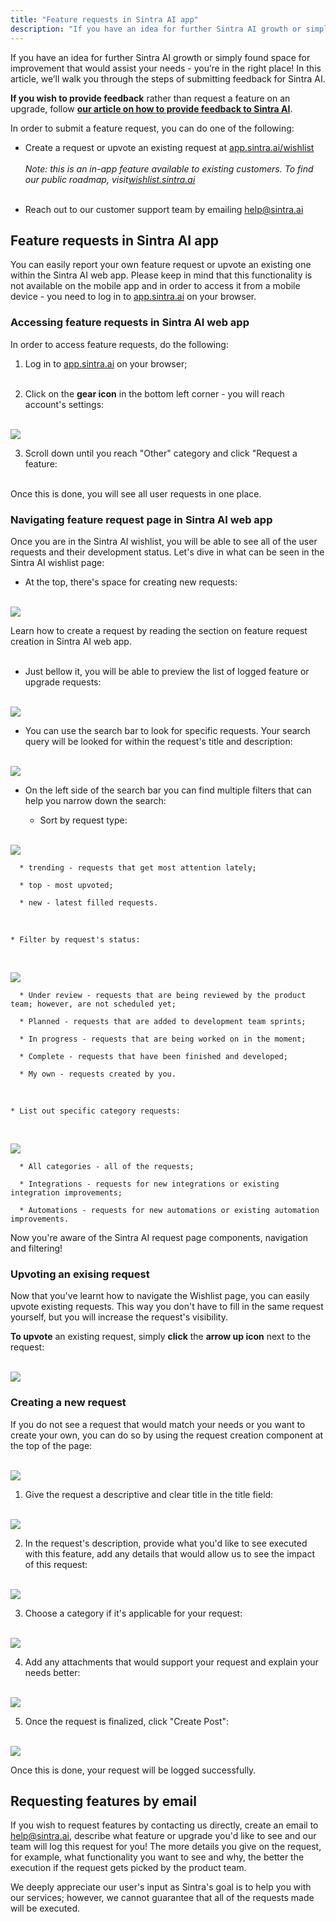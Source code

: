 ```yaml
---
title: "Feature requests in Sintra AI app"
description: "If you have an idea for further Sintra AI growth or simply found space for improvement that would assist your needs - you’re in the right place! In this arti..."
---
```


If you have an idea for further Sintra AI growth or simply found space for improvement that would assist your needs - you’re in the right place! In this article, we’ll walk you through the steps of submitting feedback for Sintra AI. 

**If you wish to provide feedback** rather than request a feature on an upgrade, follow **[our article on how to provide feedback to Sintra AI](https://help.sintra.ai/en/articles/10892551-how-to-submit-feedback-for-sintra-ai)**.

In order to submit a feature request, you can do one of the following:

  * Create a request or upvote an existing request at [app.sintra.ai/wishlist](https://app.sintra.ai/wishlist)  
​  
​ _Note: this is an in-app feature available to existing customers. To find our public roadmap, visit[wishlist.sintra.ai](https://wishlist.sintra.ai)_  
​

  * Reach out to our customer support team by emailing [help@sintra.ai](https://g%20help@sintra.ai.)




## Feature requests in Sintra AI app

You can easily report your own feature request or upvote an existing one within the Sintra AI web app. Please keep in mind that this functionality is not available on the mobile app and in order to access it from a mobile device - you need to log in to [app.sintra.ai](https://app.sintra.ai) on your browser.

### Accessing feature requests in Sintra AI web app

In order to access feature requests, do the following:

  1. Log in to [app.sintra.ai](https://app.sintra.ai) on your browser;  
​

  2. Click on the **gear icon** in the bottom left corner - you will reach account's settings:  
​

![](https://downloads.intercomcdn.com/i/o/s36tbegb/1597880781/cb9f1f3e7508cf55cb25ded534a7/Screenshot+2025-07-01+at+20_19_11.png?expires=1754573400&signature=26fff01a2cb4766fd3228cbf1f6a3b8876be0f32137b7be0afe13c1436584761&req=dSUuEcF2nYZXWPMW1HO4za4G0Eevp%2BL0jF%2BlR9dZj%2FBkMPvjfLT7BgVpkiQv%0A7R%2BA%0A)

  3. Scroll down until you reach "Other" category and click "Request a feature:  
​




Once this is done, you will see all user requests in one place. 

### Navigating feature request page in Sintra AI web app

Once you are in the Sintra AI wishlist, you will be able to see all of the user requests and their development status. Let's dive in what can be seen in the Sintra AI wishlist page:

  * At the top, there's space for creating new requests:  
​

![](https://downloads.intercomcdn.com/i/o/s36tbegb/1436568581/5512a9e4b9c5b26902cc15b35b46/Field+to+create+a+feature+request+in+Sintra+AI+web+app.png?expires=1754573400&signature=669d21627c85d9602d850d0d4b6bb0bbfeaa5ac89bd352a5f93ba4ceea3d8092&req=dSQkEMx4lYRXWPMW1HO4zZG2f9J%2BRAi7bS%2BLK9JEnNNX11o%2BhV5lDHlsh7i%2B%0AkDGu%0A)

  
Learn how to create a request by reading the section on feature request creation in Sintra AI web app.  
​

  * Just bellow it, you will be able to preview the list of logged feature or upgrade requests:  
​

![](https://downloads.intercomcdn.com/i/o/s36tbegb/1436571723/3d66f156c26b0b643abc7651fcb7/Preview+of+user+requests+made+for+Sintra+AI.png?expires=1754573400&signature=cc945602314d446136bd6abf856486bd31a26ec8a9ab0cf81c3b49c1a415dad7&req=dSQkEMx5nIZdWvMW1HO4zXsefNE%2B0kq2Zat80%2Bo%2FpXpmxdbPXPtOhkCTIIfR%0A77Lc%0A)

  * You can use the search bar to look for specific requests. Your search query will be looked for within the request's title and description:  
​

![](https://downloads.intercomcdn.com/i/o/s36tbegb/1436573357/ee12180c30e2839ab1e20bd5ff40/Search+bar+within+Sintra+AI+wishlist+page.png?expires=1754573400&signature=ad6b7ec4d0b4078778c0240a0978a762067d61f923f2a51b5e007e3e1af737c2&req=dSQkEMx5noJaXvMW1HO4zYPfH9ROrTdVPN1GcYnQjyhnpePmVnyUsMMyUI8f%0A9%2F63%0A)

  * On the left side of the search bar you can find multiple filters that can help you narrow down the search:

    * Sort by request type:   
​

![](https://downloads.intercomcdn.com/i/o/s36tbegb/1436574371/436bebb731f3fcf38b6e38f096f8/Filtering+accoring+to+request-s+creation+within+Sintra+AI+wishlist+page.png?expires=1754573400&signature=f22a76f9fbc4fe2343fb67e1d9a490b0280129e83371a3034d881d92ee175fc4&req=dSQkEMx5mYJYWPMW1HO4zZ9%2FbSZ1NKEo4USZ2reqmto7aqtcP65%2FYxDETPzv%0AAPma%0A)

      * trending - requests that get most attention lately;

      * top - most upvoted;

      * new - latest filled requests.  
​

    * Filter by request's status:  
​

![](https://downloads.intercomcdn.com/i/o/s36tbegb/1436575829/fddaf524f6bc3d2a9f62b6eaf0a6/Filtering+accoring+to+request-s+status+within+Sintra+AI+wishlist+page.png?expires=1754573400&signature=f0d7bdadd96d5cd656a842b1115212ddde803b9088b28e6209c45388270b80fb&req=dSQkEMx5mIldUPMW1HO4za7ymR86B1KVBWuU%2FqFAa5HtgH6EpM1k9FjUAl47%0AE3%2F7%0A)

      * Under review - requests that are being reviewed by the product team; however, are not scheduled yet;

      * Planned - requests that are added to development team sprints;

      * In progress - requests that are being worked on in the moment;

      * Complete - requests that have been finished and developed;

      * My own - requests created by you.  
​

    * List out specific category requests:  
​

![](https://downloads.intercomcdn.com/i/o/s36tbegb/1436577161/82f3648046347b9b7f048bdd996b/Filtering+accoring+to+request-s+category+within+Sintra+AI+wishlist+page.png?expires=1754573400&signature=553f80c8aa03fadfc2d3ff3770be749c538a4c0f1201d8d1096123ff2c97b590&req=dSQkEMx5moBZWPMW1HO4zTdhD2zy6PP4f5fyk0WsWZBBriaaXPF187OhURNJ%0Au5Oq%0A)

      * All categories - all of the requests;

      * Integrations - requests for new integrations or existing integration improvements;

      * Automations - requests for new automations or existing automation improvements.




Now you're aware of the Sintra AI request page components, navigation and filtering! 

### Upvoting an exising request

Now that you've learnt how to navigate the Wishlist page, you can easily upvote existing requests. This way you don't have to fill in the same request yourself, but you will increase the request's visibility.

**To upvote** an existing request, simply **click** the **arrow up icon** next to the request:  
​

![](https://downloads.intercomcdn.com/i/o/s36tbegb/1436581519/56698b00ea708ec7fbb853f34ec8/Search+bar+within+Sintra+AI+wishlist+page+%281%29.png?expires=1754573400&signature=6b68ede463be9e8000d8cc39b7ef6b30cbe460bc52c696d3c681b2395211635f&req=dSQkEMx2nIReUPMW1HO4zSsTgsw98jIzLs9kaSM1pBvjOQDR0fVjzMkcOJvR%0A7W3P%0A)

### Creating a new request

If you do not see a request that would match your needs or you want to create your own, you can do so by using the request creation component at the top of the page:  
​

![](https://downloads.intercomcdn.com/i/o/s36tbegb/1436583721/74576c1d959a60d94ca585a8a83f/Field%2Bto%2Bcreate%2Ba%2Bfeature%2Brequest%2Bin%2BSintra%2BAI%2Bweb%2Bapp.png?expires=1754573400&signature=0d9fdd71ca16e08171be38760fdc9d20a4fbad34bb397d6c9ea7eb583335a02b&req=dSQkEMx2noZdWPMW1HO4zV%2FlZk2C4iLK6Nyzndo7vwCQNCX41FXeio29VPZ1%0Ao6pg%0A)

  1. Give the request a descriptive and clear title in the title field:  
​

![](https://downloads.intercomcdn.com/i/o/s36tbegb/1436588193/48b5f72b1e1d2db2e50292e812af/When+creating+a+feature+request%2C+type+in+a+clear+and+descriptive+title.png?expires=1754573400&signature=f4803ce8fa39e8cd05de61776f2202c8fb037fce9c72a403da49a97584f3f09b&req=dSQkEMx2lYBWWvMW1HO4zdXFEDa2HvePL7ruWnCLkMt05Pd0hNT6IEpXeJvU%0A%2FIsB%0A)

  2. In the request's description, provide what you'd like to see executed with this feature, add any details that would allow us to see the impact of this request:  
​

![](https://downloads.intercomcdn.com/i/o/s36tbegb/1436588346/fc6b05eabc2d4182e9b7ef71ade8/When+creating+a+feature+request%2C+type+in+any+details+that+would+help+understand+the+importance+of+this+request+and+functionalities+you-d+liek+to+see.png?expires=1754573400&signature=05ac2edfaf61a12dfe63cdad921e15b9093562723e8b8a3967c141781758948e&req=dSQkEMx2lYJbX%2FMW1HO4zRZewbswaNDLS%2Bd0lvuTHgj6rImghqPBysvyBStx%0A8rZL%0A)

  3. Choose a category if it's applicable for your request:  
​

![](https://downloads.intercomcdn.com/i/o/s36tbegb/1436588472/7ea7eacc5a9cbb46f642fec67001/When+creating+a+feature+request%2C+select+a+category+if+applicable+to+your+request.png?expires=1754573400&signature=a2782a9e200333a19136c804894c0debbe38506aa29b56b7514fe1550258ea81&req=dSQkEMx2lYVYW%2FMW1HO4zYHqV57MH8vkXF%2BVGhEfwMsnez6mip3tRlJCxCgY%0AeK7K%0A)

  4. Add any attachments that would support your request and explain your needs better:  
​

![](https://downloads.intercomcdn.com/i/o/s36tbegb/1436588553/3fd0533f78d5093e8a1ccc0f089f/When+creating+a+feature+request%2C+attach+any+files+that+would+support+your+request%2C+screenshots%2C+videos%2C+pdfs%2C+anything.png?expires=1754573400&signature=9527796a54c245e85d992388f8bdab2bc971c0945ec17b61c27caf4d12d76ede&req=dSQkEMx2lYRaWvMW1HO4zU3%2Fz5Xl2FoUs2HFN3%2BO5oCRbiSmCntKencDM5bc%0ALoqT%0A)

  5. Once the request is finalized, click "Create Post":  
​

![](https://downloads.intercomcdn.com/i/o/s36tbegb/1436588847/53fff63fded2453f2242748b5706/To+create+a+finalized+feature+request%2C+click+create+post.png?expires=1754573400&signature=3f1a923ba6f82b1f5d018be53d07af3648f91d67c747d0322aaacec678a3e273&req=dSQkEMx2lYlbXvMW1HO4zb3jgRBk4YSCDCaGzZeKFJ%2F8gPFF2OvvsPKVPtJp%0AkxvU%0A)




Once this is done, your request will be logged successfully.

## Requesting features by email

If you wish to request features by contacting us directly, create an email to [help@sintra.ai](https://g%20help@sintra.ai.), describe what feature or upgrade you'd like to see and our team will log this request for you! The more details you give on the request, for example, what functionality you want to see and why, the better the execution if the request gets picked by the product team.

We deeply appreciate our user's input as Sintra's goal is to help you with our services; however, we cannot guarantee that all of the requests made will be executed.